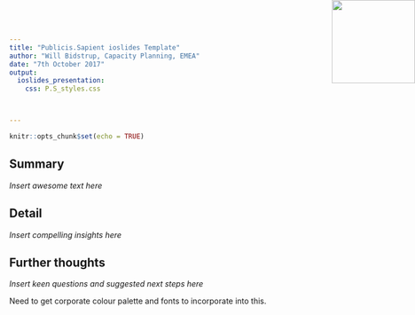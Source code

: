 ```yaml
---
title: "Publicis.Sapient ioslides Template"
author: "Will Bidstrup, Capacity Planning, EMEA"
date: "7th October 2017"
output:
  ioslides_presentation:
    css: P.S_styles.css



---
```





```r
knitr::opts_chunk$set(echo = TRUE)  

```

## Summary
<img src="PS_Logo.jpg" style="position:absolute;top:0px;right:0px; width:150px; height=100px" />


*Insert awesome text here*

## Detail 
<img src="PS_Logo.jpg" style="position:absolute;top:0px;right:0px; width:150px; height=100px" />


*Insert compelling insights here*

## Further thoughts
<img src="PS_Logo.jpg" style="position:absolute;top:0px;right:0px; width:150px; height=100px" />


*Insert keen questions and suggested next steps here*  

Need to get corporate colour palette and fonts to incorporate into this.   